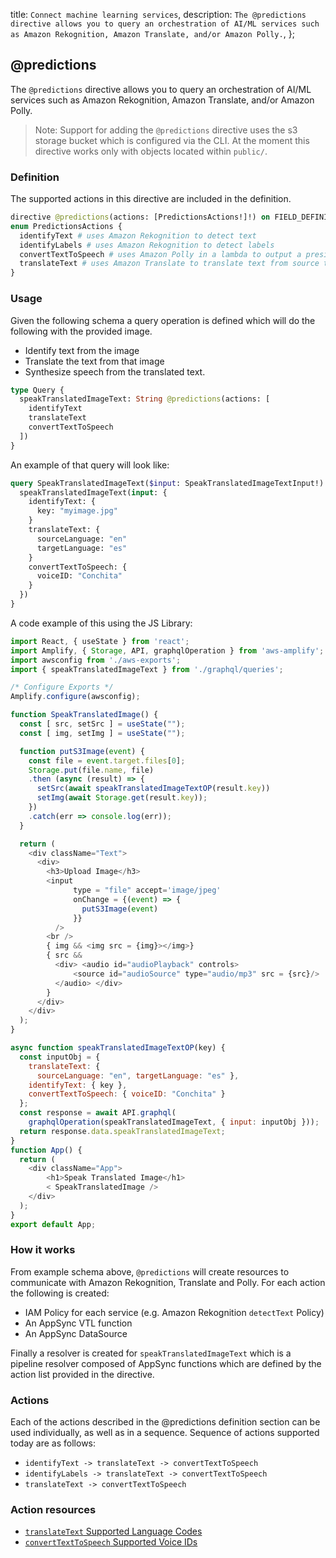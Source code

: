   title: `Connect machine learning services`,
  description: `The @predictions directive allows you to query an orchestration of AI/ML services such as Amazon Rekognition, Amazon Translate, and/or Amazon Polly.`,
};

## @predictions

The `@predictions` directive allows you to query an orchestration of AI/ML services such as Amazon Rekognition, Amazon Translate, and/or Amazon Polly.

> Note: Support for adding the `@predictions` directive uses the s3 storage bucket which is configured via the CLI. At the moment this directive works only with objects located within `public/`.

### Definition

The supported actions in this directive are included in the definition.

```graphql
directive @predictions(actions: [PredictionsActions!]!) on FIELD_DEFINITION
enum PredictionsActions {
  identifyText # uses Amazon Rekognition to detect text
  identifyLabels # uses Amazon Rekognition to detect labels
  convertTextToSpeech # uses Amazon Polly in a lambda to output a presigned url to synthesized speech
  translateText # uses Amazon Translate to translate text from source to target language
}
```

### Usage

Given the following schema a query operation is defined which will do the following with the provided image.

- Identify text from the image
- Translate the text from that image
- Synthesize speech from the translated text.

```graphql
type Query {
  speakTranslatedImageText: String @predictions(actions: [
    identifyText
    translateText
    convertTextToSpeech
  ])
}
```

An example of that query will look like:

```graphql
query SpeakTranslatedImageText($input: SpeakTranslatedImageTextInput!) {
  speakTranslatedImageText(input: {
    identifyText: {
      key: "myimage.jpg"
    }
    translateText: {
      sourceLanguage: "en"
      targetLanguage: "es"
    }
    convertTextToSpeech: {
      voiceID: "Conchita"
    }
  })
}
```

A code example of this using the JS Library:

```js
import React, { useState } from 'react';
import Amplify, { Storage, API, graphqlOperation } from 'aws-amplify';
import awsconfig from './aws-exports';
import { speakTranslatedImageText } from './graphql/queries';

/* Configure Exports */
Amplify.configure(awsconfig);

function SpeakTranslatedImage() {
  const [ src, setSrc ] = useState("");
  const [ img, setImg ] = useState("");

  function putS3Image(event) {
    const file = event.target.files[0];
    Storage.put(file.name, file)
    .then (async (result) => {
      setSrc(await speakTranslatedImageTextOP(result.key))
      setImg(await Storage.get(result.key));
    })
    .catch(err => console.log(err));
  }

  return (
    <div className="Text">
      <div>
        <h3>Upload Image</h3>
        <input
              type = "file" accept='image/jpeg'
              onChange = {(event) => {
                putS3Image(event)
              }}
          />
        <br />
        { img && <img src = {img}></img>}
        { src &&
          <div> <audio id="audioPlayback" controls>
              <source id="audioSource" type="audio/mp3" src = {src}/>
          </audio> </div>
        }
      </div>
    </div>
  );
}

async function speakTranslatedImageTextOP(key) {
  const inputObj = {
    translateText: {
      sourceLanguage: "en", targetLanguage: "es" },
    identifyText: { key },
    convertTextToSpeech: { voiceID: "Conchita" }
  };
  const response = await API.graphql(
    graphqlOperation(speakTranslatedImageText, { input: inputObj }));
  return response.data.speakTranslatedImageText;
}
function App() {
  return (
    <div className="App">
        <h1>Speak Translated Image</h1>
        < SpeakTranslatedImage />
    </div>
  );
}
export default App;
```

### How it works

From example schema above, `@predictions` will create resources to communicate with Amazon Rekognition, Translate and Polly.
For each action the following is created:

- IAM Policy for each service (e.g. Amazon Rekognition `detectText` Policy)
- An AppSync VTL function
- An AppSync DataSource

Finally a resolver is created for `speakTranslatedImageText` which is a pipeline resolver composed of AppSync functions which are defined by the action list provided in the directive.

### Actions

Each of the actions described in the @predictions definition section can be used individually, as well as in a sequence. Sequence of actions supported today are as follows:

- `identifyText -> translateText -> convertTextToSpeech`
- `identifyLabels -> translateText -> convertTextToSpeech`
- `translateText -> convertTextToSpeech`

### Action resources

- [`translateText` Supported Language Codes](https://docs.aws.amazon.com/translate/latest/dg/what-is.html#what-is-languages)
- [`convertTextToSpeech` Supported Voice IDs](https://docs.aws.amazon.com/polly/latest/dg/voicelist.html)

